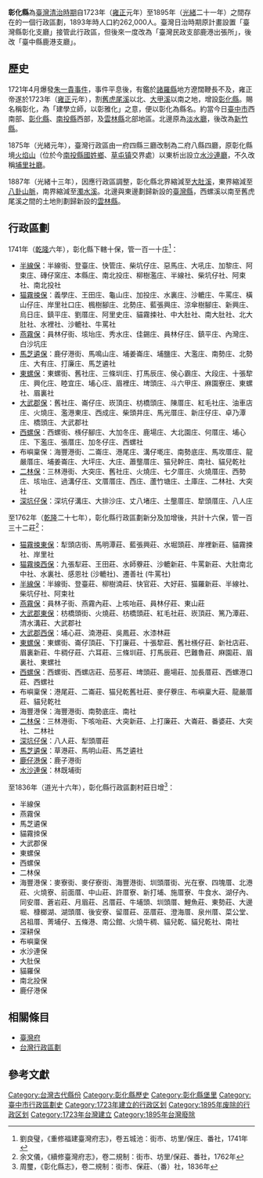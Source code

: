 '''彰化縣'''為[[臺灣清治時期|臺灣清治時期]]自1723年（[[雍正|雍正]]元年）至1895年（[[光緒|光緒]]二十一年）之間存在的一個行政區劃，1893年時人口約262,000人。臺灣日治時期原計畫設置「臺灣縣彰化支廳」接管此行政區，但後來一度改為「臺灣民政支部鹿港出張所」，後改「臺中縣鹿港支廳」。

==歷史==
1721年4月爆發[[朱一貴事件|朱一貴事件]]，事件平息後，有鑑於[[諸羅縣|諸羅縣]]地方遼闊鞭長不及，雍正帝遂於1723年（[[雍正|雍正]]元年），割[[舊虎尾溪|舊虎尾溪]]以北、[[大甲溪|大甲溪]]以南之地，增設[[彰化縣|彰化縣]]。賜名稱彰化，為「建學立師，以彰雅化」之意，便以彰化為縣名。約當今日[[臺中市|臺中市]]西南部、[[彰化縣|彰化縣]]、[[南投縣|南投縣]]西部，及[[雲林縣|雲林縣]]北部地區{{r|黃}}。北邊原為[[淡水廳|淡水廳]]，後改為[[新竹縣_(清朝)|新竹縣]]。

1875年（光緒元年），臺灣行政區由一府四縣三廳改制為二府八縣四廳，原彰化縣境[[火焰山_(草屯)|火焰山]]（位於今[[南投縣|南投縣]][[國姓鄉|國姓鄉]]、[[草屯镇|草屯镇]]交界處）以東析出設立[[埔里社廳|水沙連廳]]，不久改稱[[埔里社廳|埔里社廳]]。

1887年（光緒十三年），因應行政區調整，彰化縣北界縮減至[[大肚溪|大肚溪]]，東界縮減至[[八卦山脈|八卦山脈]]，南界縮減至[[濁水溪|濁水溪]]。北邊與東邊劃歸新設的[[臺灣縣_(1887年－1895年)|臺灣縣]]，西螺溪以南至舊虎尾溪之間的土地則劃歸新設的[[雲林縣_(清朝)|雲林縣]]{{r|黃}}。

==行政區劃==
1741年（[[乾隆|乾隆]]六年），彰化縣下轄十保，管一百一十庄<ref>劉良璧，《重修福建臺灣府志》，卷五城池：街市、坊里/保庄、番社，1741年</ref>：
*[[半線保|半線保]]：半線街、登臺庄、快管庄、柴坑仔庄、惡馬庄、大吼庄、加黎庄、阿束庄、磚仔窯庄、本縣庄、南北投庄、柳樹濫庄、半線社、柴坑仔社、阿束社、南北投社
*[[猫霧捒保|猫霧捒保]]：義學庄、王田庄、龜山庄、加投庄、水裏庄、沙轆庄、牛罵庄、橫山仔庄、岸里社口庄、楓樹腳庄、北勢庄、藍張興庄、涼傘樹腳庄、新興庄、烏日庄、鎮平庄、劉厝庄、阿里史庄、貓霧捒社、中大肚社、南大肚社、北大肚社、水裡社、沙轆社、牛罵社
*[[燕霧保|燕霧保]]：員林仔街、垓坮庄、秀水庄、佳錫庄、員林仔庄、鎮平庄、內灣庄、白沙坑庄
*[[馬芝遴保|馬芝遴保]]：鹿仔港街、馬鳴山庄、埔姜崙庄、埔鹽庄、大濫庄、南勢庄、北勢庄、大有庄、打廉庄、馬芝遴社
*[[東螺保|東螺保]]：東螺街、舊社庄、三條圳庄、打馬辰庄、侯心霸庄、大段庄、十張犂庄、興化庄、睦宜庄、埔心庄、眉裡庄、埤頭庄、斗六甲庄、麻園寮庄、東螺社、眉裏社
*[[大武郡保|大武郡保]]：舊社庄、崙仔庄、崁頂庄、枋橋頭庄、陳厝庄、紅毛社庄、油車店庄、火燒庄、濫港東庄、西成庄、柴頭井庄、馬光厝庄、新庄仔庄、卓乃潭庄、橋頭庄、大武郡社
*[[西螺保|西螺保]]：西螺街、檨仔腳庄、大加冬庄、鹿場庄、大北園庄、何厝庄、埔心庄、下濫庄、張厝庄、加冬仔庄、西螺社
*布嶼稟保：海豐港街、二崙庄、港尾庄、溝仔墘庄、南勢底庄、馬攻厝庄、龍嚴厝庄、埔姜崙庄、大坪庄、大庄、蕭壟厝庄、猫兒幹庄、南社、貓兒乾社
*[[二林保|二林保]]：三林港街、大突庄、舊社庄、火燒庄、七夕厝庄、火燒厝庄、西勢庄、垓坮庄、過溝仔庄、文厝厝庄、西庄、蘆竹塘庄、土庫庄、二林社、大突社
*[[深坑仔保|深坑仔保]]：深坑仔溝庄、大排沙庄、丈八堵庄、土壟厝庄、犂頭厝庄、八人庄

至1762年（[[乾隆|乾隆]]二十七年），彰化縣行政區劃新分及加增後，共計十六保，管一百三十二莊<ref>余文儀，《續修臺灣府志》，卷二規制：街市、坊里/保莊、番社，1762年</ref>：
*[[猫霧捒東保|猫霧捒東保]]：犁頭店街、馬明潭莊、藍張興莊、水堀頭莊、岸裡新莊、貓霧捒社、岸里社
*[[猫霧捒西保|猫霧捒西保]]：九張犁莊、王田莊、水師藔莊、沙轆新莊、牛罵新莊、大肚南北中社、水裏社、感恩社 (沙轆社)、遷善社 (牛罵社)
*[[半線保|半線保]]：半線街、登臺莊、柳樹湳莊、快官莊、大好莊、猫羅新莊、半線社、柴坑仔社、阿束社
*[[燕霧保|燕霧保]]：員林子街、燕霧內莊、上咳咍莊、員林仔莊、東山莊
*[[大武郡東保|大武郡東保]]：枋橋頭街、火燒莊、枋橋頭莊、紅毛社莊、崁頂莊、篤乃潭莊、清水溝莊、大武郡社
*[[大武郡西保|大武郡西保]]：埔心莊、湳港莊、吳鳳莊、水漆林莊
*[[東螺保|東螺保]]：東螺街、崙仔頂莊、下打廉莊、十張犂莊、舊社檨仔莊、新社店莊、眉裏新莊、牛稠仔莊、六耳莊、三條圳莊、打馬辰莊、巴難魯莊、麻園莊、眉裏社、東螺社
*[[西螺保|西螺保]]：西螺街、西螺店莊、茄苳莊、埤頭莊、鹿場莊、加長厝莊、西螺港口莊、西螺社
*布嶼稟保：港尾莊、二崙莊、猫兒乾舊社莊、麥仔藔庄、布嶼稟大莊、龍嚴厝莊、貓兒乾社
*海豐港保：海豐港街、南勢底庄、南社
*[[二林保|二林保]]：三林港街、下咳咍莊、大突新莊、上打廉莊、大崙莊、番婆莊、大突社、二林社
*[[深坑仔保|深坑仔保]]：八人莊、犁頭厝莊
*[[馬芝遴保|馬芝遴保]]：草港莊、馬明山莊、馬芝遴社
*[[鹿仔港保|鹿仔港保]]：鹿子港街
*[[水沙連保|水沙連保]]：林既埔街

至1836年（道光十六年），彰化縣行政區劃村莊日增<ref>周璽，《彰化縣志》，卷二規制：街市、保莊、（番）社，1836年</ref>：
*半線保
*燕霧保
*馬芝遴保
*貓霧拺保
*大武郡保
*東螺保
*西螺保
*二林保
*海豐港保：麥寮街、麥仔寮街、海豐港街、圳頭厝街、光在寮、四塊厝、北港莊、火燒寮、前面厝、中山莊、許厝寮、新打埔、施厝寮、牛食水、湖仔內、同安厝、蒼岩莊、月眉莊、呂厝莊、牛埔頭、圳頭厝、鯉魚莊、東勢莊、大邊堀、槺榔湖、湖頭厝、後安寮、留厝莊、巫厝莊、澄海厝、泉州厝、菜公堂、呂祖厝、菁埔仔、五條港、南公館、火燒牛稠、貓兒乾、貓兒乾社、南社
*深耕保
*布嶼稟保
*水沙連保
*大肚保
*貓羅保
*南北投保
*鹿仔港保

==相關條目==
*[[臺灣府|臺灣府]]
*[[台灣行政區劃|台灣行政區劃]]

==參考文獻==
{{reflist|refs=
<ref name="黃">{{cite book|author=黃清琦 |title=《臺灣輿圖暨解說圖研究》 |year=2010 |publisher=[[國立臺灣歷史博物館|國立臺灣歷史博物館]] |isbn=978-986-02-4649-0 |pages=36－41、62－63頁 }}</ref>
}}

{{Serial|先前機關|[[諸羅縣|諸羅縣]]|'''彰化縣'''<br/>1723年－1895年|後繼機關|[[臺中縣_(日治時期)|臺中縣]]彰化支廳}}
{{台灣清治時期行政區劃|nocat}}
[[Category:台灣古代縣份|Category:台灣古代縣份]]
[[Category:彰化縣歷史|Category:彰化縣歷史]]
[[Category:彰化縣堡里|Category:彰化縣堡里]]
[[Category:臺中市行政區劃史|Category:臺中市行政區劃史]]
[[Category:1723年建立的行政区划|Category:1723年建立的行政区划]]
[[Category:1895年废除的行政区划|Category:1895年废除的行政区划]]
[[Category:1723年台灣建立|Category:1723年台灣建立]]
[[Category:1895年台灣廢除|Category:1895年台灣廢除]]